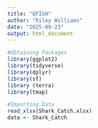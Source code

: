 ```yaml
---
title: "QFISH"
author: "Riley Williams"
date: "2025-09-23"
output: html_document
---
```


```r
#Obtaining Packages
library(ggplot2)
library(tidyverse)
library(dplyr)
library(sf)
library (terra)
library(tmap)
```

```r
#Importing Data
read_xlsx(Shark_Catch.xlsx)
data <- Shark_Catch
```
